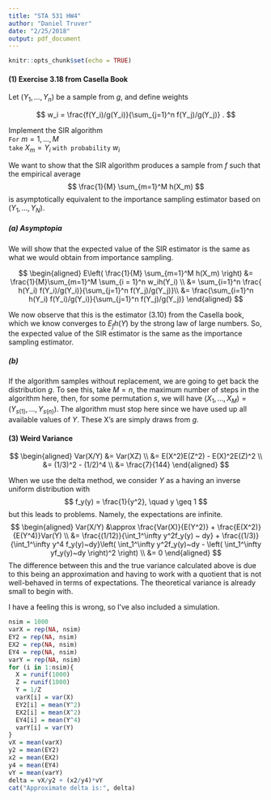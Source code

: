 ```yaml
---
title: "STA 531 HW4"
author: "Daniel Truver"
date: "2/25/2018"
output: pdf_document
---
```


```r
knitr::opts_chunk$set(echo = TRUE)
```

#### (1) Exercise 3.18 from Casella Book

Let $(Y_1,\dots, Y_n)$ be a sample from $g$, and define weights

$$
w_i = \frac{f(Y_i)/g(Y_i)}{\sum_{j=1}^n f(Y_j)/g(Y_j)} .
$$

Implement the SIR algorithm  
`For` $m=1,\dots,M$  
`take` $X_m = Y_i$ `with probability` $w_i$

We want to show that the SIR algorithm produces a sample from $f$ such that the empirical average 
$$
\frac{1}{M} \sum_{m=1}^M h(X_m)
$$
is asymptotically equivalent to the importance sampling estimator based on $(Y_1, \dots, Y_N)$.

##### (a) Asymptopia 

We will show that the expected value of the SIR estimator is the same as what we would obtain from importance sampling.

$$
\begin{aligned}
E\left( \frac{1}{M} \sum_{m=1}^M h(X_m) \right) 
&= \frac{1}{M}\sum_{m=1}^M \sum_{i = 1}^n w_ih(Y_i) \\
&= \sum_{i=1}^n \frac{ h(Y_i) f(Y_i)/g(Y_i)}{\sum_{j=1}^n f(Y_j)/g(Y_j)}\\
&= \frac{\sum_{i=1}^n  h(Y_i) f(Y_i)/g(Y_i)}{\sum_{j=1}^n f(Y_j)/g(Y_j)}
\end{aligned}
$$

We now observe that this is the estimator (3.10) from the Casella book, which we know converges to $E_fh(Y)$ by the strong law of large numbers. So, the expected value of the SIR estimator is the same as the importance sampling estimator. 

##### (b)

If the algorithm samples without replacement, we are going to get back the distribution $g$. To see this, take $M = n$, the maximum number of steps in the algorithm here, then, for some permutation $s$, we will have $(X_1, \dots, X_M) = (Y_{s(1)}, \dots, Y_{s(n)})$. The algorithm must stop here since we have used up all available values of $Y$. These X's are simply draws from $g$. 



#### (3) Weird Variance 

$$
\begin{aligned}
Var(X/Y) 
&= Var(XZ) \\
&= E(X^2)E(Z^2) - E(X)^2E(Z)^2 \\
&= (1/3)^2 - (1/2)^4 \\
&= \frac{7}{144}
\end{aligned}
$$

When we use the delta method, we consider $Y$ as a having an inverse uniform distribution with
$$
f_y(y) = \frac{1}{y^2}, \quad y \geq 1
$$
but this leads to problems. Namely, the expectations are infinite.
$$
\begin{aligned}
Var(X/Y) 
&\approx \frac{Var(X)}{E(Y^2)} + \frac{E(X^2)}{E(Y^4)}Var(Y) \\
&= \frac{(1/12)}{\int_1^\infty y^2f_y(y) ~ dy} + \frac{(1/3)}{\int_1^\infty y^4 f_y(y)~dy}\left( \int_1^\infty y^2f_y(y)~dy - \left( \int_1^\infty yf_y(y)~dy \right)^2  \right) \\
&= 0
\end{aligned}
$$
The difference between this and the true variance calculated above is due to this being an approximation and having to work with a quotient that is not well-behaved in terms of expectations. The theoretical variance is already small to begin with. 

I have a feeling this is wrong, so I've also included a simulation.
```r
nsim = 1000
varX = rep(NA, nsim)
EY2 = rep(NA, nsim)
EX2 = rep(NA, nsim)
EY4 = rep(NA, nsim)
varY = rep(NA, nsim)
for (i in 1:nsim){
  X = runif(1000)
  Z = runif(1000)
  Y = 1/Z
  varX[i] = var(X)
  EY2[i] = mean(Y^2)
  EX2[i] = mean(X^2)
  EY4[i] = mean(Y^4)
  varY[i] = var(Y)
}
vX = mean(varX)
y2 = mean(EY2)
x2 = mean(EX2)
y4 = mean(EY4)
vY = mean(varY)
delta = vX/y2 + (x2/y4)*vY
cat("Approximate delta is:", delta)
```
